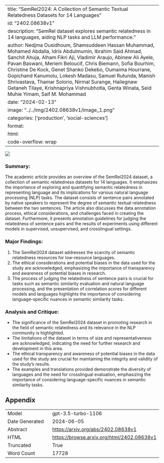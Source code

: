 
---
title: "SemRel2024: A Collection of Semantic Textual Relatedness Datasets for 14 Languages"
id: "2402.08638v1"
description: "SemRel dataset explores semantic relatedness in 14 languages, aiding NLP tasks and LLM performance."
author: Nedjma Ousidhoum, Shamsuddeen Hassan Muhammad, Mohamed Abdalla, Idris Abdulmumin, Ibrahim Said Ahmad, Sanchit Ahuja, Alham Fikri Aji, Vladimir Araujo, Abinew Ali Ayele, Pavan Baswani, Meriem Beloucif, Chris Biemann, Sofia Bourhim, Christine De Kock, Genet Shanko Dekebo, Oumaima Hourrane, Gopichand Kanumolu, Lokesh Madasu, Samuel Rutunda, Manish Shrivastava, Thamar Solorio, Nirmal Surange, Hailegnaw Getaneh Tilaye, Krishnapriya Vishnubhotla, Genta Winata, Seid Muhie Yimam, Saif M. Mohammad
date: "2024-02-13"
image: "../../img/2402.08638v1/image_1.png"
categories: ['production', 'social-sciences']
format:
  html:
    code-overflow: wrap
---

![](../../img/2402.08638v1/image_1.png)

### Summary:
The academic article provides an overview of the SemRel2024 dataset, a collection of semantic relatedness datasets for 14 languages. It emphasizes the importance of exploring and quantifying semantic relatedness in representing language and its implications for various natural language processing (NLP) tasks. The dataset consists of sentence pairs annotated by native speakers to represent the degree of semantic textual relatedness between the two sentences. The article also discusses the data annotation process, ethical considerations, and challenges faced in creating the dataset. Furthermore, it presents annotation guidelines for judging the relatedness of sentence pairs and the results of experiments using different models in supervised, unsupervised, and crosslingual settings.

### Major Findings:
1. The SemRel2024 dataset addresses the scarcity of semantic relatedness resources for low-resource languages.
2. The ethical considerations and potential biases in the data used for the study are acknowledged, emphasizing the importance of transparency and awareness of potential biases in research.
3. The process of judging the relatedness of sentence pairs is crucial for tasks such as semantic similarity evaluation and natural language processing, and the presentation of correlation scores for different models and languages highlights the importance of considering language-specific nuances in semantic similarity tasks.

### Analysis and Critique:
- The significance of the SemRel2024 dataset in promoting research in the field of semantic relatedness and its relevance in the NLP community is highlighted.
- The limitations of the dataset in terms of size and representativeness are acknowledged, indicating the need for further research and development in this area.
- The ethical transparency and awareness of potential biases in the data used for the study are crucial for maintaining the integrity and validity of the study's results.
- The examples and translations provided demonstrate the diversity of languages and the need for crosslingual evaluation, emphasizing the importance of considering language-specific nuances in semantic similarity tasks.

## Appendix

|          |          |
|----------|----------|
| Model     | gpt-3.5-turbo-1106       |
| Date Generated     | 2024-06-05       |
| Abstract | [https://arxiv.org/abs/2402.08638v1](https://arxiv.org/abs/2402.08638v1)        |
| HTML     | [https://browse.arxiv.org/html/2402.08638v1](https://browse.arxiv.org/html/2402.08638v1)       |
| Truncated       | True       |
| Word Count       | 17728       |